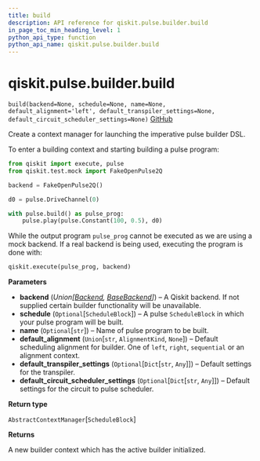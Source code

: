 ```yaml
---
title: build
description: API reference for qiskit.pulse.builder.build
in_page_toc_min_heading_level: 1
python_api_type: function
python_api_name: qiskit.pulse.builder.build
---
```


# qiskit.pulse.builder.build

<span id="qiskit.pulse.builder.build" />

`build(backend=None, schedule=None, name=None, default_alignment='left', default_transpiler_settings=None, default_circuit_scheduler_settings=None)` [GitHub](https://github.com/qiskit/qiskit/tree/stable/0.18/qiskit/pulse/builder.py "view source code")

Create a context manager for launching the imperative pulse builder DSL.

To enter a building context and starting building a pulse program:

```python
from qiskit import execute, pulse
from qiskit.test.mock import FakeOpenPulse2Q

backend = FakeOpenPulse2Q()

d0 = pulse.DriveChannel(0)

with pulse.build() as pulse_prog:
    pulse.play(pulse.Constant(100, 0.5), d0)
```

While the output program `pulse_prog` cannot be executed as we are using a mock backend. If a real backend is being used, executing the program is done with:

```python
qiskit.execute(pulse_prog, backend)
```

**Parameters**

*   **backend** (*Union\[*[*Backend*](qiskit.providers.Backend "qiskit.providers.Backend")*,* [*BaseBackend*](qiskit.providers.BaseBackend "qiskit.providers.BaseBackend")*]*) – A Qiskit backend. If not supplied certain builder functionality will be unavailable.
*   **schedule** (`Optional`\[`ScheduleBlock`]) – A pulse `ScheduleBlock` in which your pulse program will be built.
*   **name** (`Optional`\[`str`]) – Name of pulse program to be built.
*   **default\_alignment** (`Union`\[`str`, `AlignmentKind`, `None`]) – Default scheduling alignment for builder. One of `left`, `right`, `sequential` or an alignment context.
*   **default\_transpiler\_settings** (`Optional`\[`Dict`\[`str`, `Any`]]) – Default settings for the transpiler.
*   **default\_circuit\_scheduler\_settings** (`Optional`\[`Dict`\[`str`, `Any`]]) – Default settings for the circuit to pulse scheduler.

**Return type**

`AbstractContextManager`\[`ScheduleBlock`]

**Returns**

A new builder context which has the active builder initialized.

